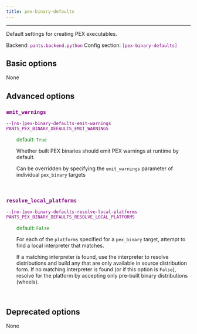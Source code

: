 ```yaml
---
title: pex-binary-defaults
---
```


---

Default settings for creating PEX executables.

Backend: <span style="color: purple"><code>pants.backend.python</code></span>
Config section: <span style="color: purple"><code>[pex-binary-defaults]</code></span>

## Basic options

None

## Advanced options

<div style="color: purple">

### `emit_warnings`

  <code>--[no-]pex-binary-defaults-emit-warnings</code><br>
  <code>PANTS_PEX_BINARY_DEFAULTS_EMIT_WARNINGS</code><br>
</div>
<div style="padding-left: 2em;">
<span style="color: green">default: <code>True</code></span>

<br>

Whether built PEX binaries should emit PEX warnings at runtime by default.

Can be overridden by specifying the `emit_warnings` parameter of individual `pex_binary` targets

</div>
<br>

<div style="color: purple">

### `resolve_local_platforms`

  <code>--[no-]pex-binary-defaults-resolve-local-platforms</code><br>
  <code>PANTS_PEX_BINARY_DEFAULTS_RESOLVE_LOCAL_PLATFORMS</code><br>
</div>
<div style="padding-left: 2em;">
<span style="color: green">default: <code>False</code></span>

<br>

For each of the `platforms` specified for a `pex_binary` target, attempt to find a local interpreter that matches.

If a matching interpreter is found, use the interpreter to resolve distributions and build any that are only available in source distribution form. If no matching interpreter is found (or if this option is `False`), resolve for the platform by accepting only pre-built binary distributions (wheels).

</div>
<br>

## Deprecated options

None
